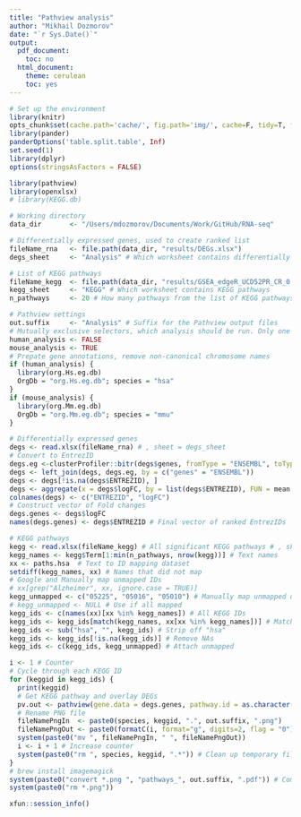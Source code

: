 ```yaml
---
title: "Pathview analysis"
author: "Mikhail Dozmorov"
date: "`r Sys.Date()`"
output:
  pdf_document:
    toc: no
  html_document:
    theme: cerulean
    toc: yes
---
```


```r
# Set up the environment
library(knitr)
opts_chunk$set(cache.path='cache/', fig.path='img/', cache=F, tidy=T, fig.keep='high', echo=F, dpi=100, warnings=F, message=F, comment=NA, warning=F, results='as.is', fig.width = 10, fig.height = 6) #out.width=700, 
library(pander)
panderOptions('table.split.table', Inf)
set.seed(1)
library(dplyr)
options(stringsAsFactors = FALSE)
```

```r
library(pathview)
library(openxlsx)
# library(KEGG.db)
```

```r
# Working directory
data_dir       <- "/Users/mdozmorov/Documents/Work/GitHub/RNA-seq" 

# Differentially expressed genes, used to create ranked list
fileName_rna   <- file.path(data_dir, "results/DEGs.xlsx") 
degs_sheet     <- "Analysis" # Which worksheet contains differentially expressed genes

# List of KEGG pathways
fileName_kegg  <- file.path(data_dir, "results/GSEA_edgeR_UCD52PR_CR_0.1_0.xlsx")
kegg_sheet     <- "KEGG" # Which worksheet contains KEGG pathways
n_pathways     <- 20 # How many pathways from the list of KEGG pathways to output

# Pathview settings
out.suffix     <- "Analysis" # Suffix for the Pathview output files
# Mutually exclusive selectors, which analysis should be run. Only one may be TRUE
human_analysis <- FALSE
mouse_analysis <- TRUE
# Prepate gene annotations, remove non-canonical chromosome names
if (human_analysis) {
  library(org.Hs.eg.db)
  OrgDb = "org.Hs.eg.db"; species = "hsa"
}
if (mouse_analysis) {
  library(org.Mm.eg.db)
  OrgDb = "org.Mm.eg.db"; species = "mmu"
}
```

```r
# Differentially expressed genes
degs <- read.xlsx(fileName_rna) # , sheet = degs_sheet
# Convert to EntrezID
degs.eg <-clusterProfiler::bitr(degs$genes, fromType = "ENSEMBL", toType = "ENTREZID", OrgDb = OrgDb)
degs <- left_join(degs, degs.eg, by = c("genes" = "ENSEMBL"))
degs <- degs[!is.na(degs$ENTREZID), ]
degs <- aggregate(x = degs$logFC, by = list(degs$ENTREZID), FUN = mean )
colnames(degs) <- c("ENTREZID", "logFC")
# Construct vector of Fold changes
degs.genes <- degs$logFC
names(degs.genes) <- degs$ENTREZID # Final vector of ranked EntrezIDs

# KEGG pathways
kegg <- read.xlsx(fileName_kegg) # All significant KEGG pathways # , sheet = kegg_sheet
kegg_names <- kegg$Term[1:min(n_pathways, nrow(kegg))] # Text names
xx <- paths.hsa  # Text to ID mapping dataset
setdiff(kegg_names, xx) # Names that did not map
# Google and Manually map unmapped IDs
# xx[grep("Alzheimer", xx, ignore.case = TRUE)]
kegg_unmapped <- c("05225", "05016", "05010") # Manually map unmapped ones
# kegg_unmapped <- NULL # Use if all mapped
kegg_ids <- c(names(xx)[xx %in% kegg_names]) # All KEGG IDs
kegg_ids <- kegg_ids[match(kegg_names, xx[xx %in% kegg_names])] # Match name order
kegg_ids <- sub("hsa", "", kegg_ids) # Strip off "hsa"
kegg_ids <- kegg_ids[!is.na(kegg_ids)] # Remove NAs
kegg_ids <- c(kegg_ids, kegg_unmapped) # Attach unmapped

i <- 1 # Counter
# Cycle through each KEGG ID
for (keggid in kegg_ids) {
  print(keggid)
  # Get KEGG pathway and overlay DEGs
  pv.out <- pathview(gene.data = degs.genes, pathway.id = as.character(keggid), species = species, gene.idtype = "ENTREZ", gene.annotpkg = OrgDb, out.suffix = out.suffix)
  # Rename PNG file
  fileNamePngIn  <- paste0(species, keggid, ".", out.suffix, ".png")
  fileNamePngOut <- paste0(formatC(i, format="g", digits=2, flag = "0"), ".", "hsa", keggid, ".", out.suffix, ".png")
  system(paste0("mv ", fileNamePngIn, " ", fileNamePngOut))
  i <- i + 1 # Increase counter
  system(paste0("rm ", species, keggid, ".*")) # Clean up temporary files
}
# brew install imagemagick
system(paste0("convert *.png ", "pathways_", out.suffix, ".pdf")) # Combine PNGs into one PDF
system(paste0("rm *.png")) 
```


```r
xfun::session_info()
```

